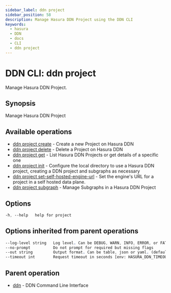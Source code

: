 ```yaml
---
sidebar_label: ddn project
sidebar_position: 58
description: Manage Hasura DDN Project using the DDN CLI
keywords:
  - hasura
  - DDN
  - docs
  - CLI
  - ddn project
---
```


# DDN CLI: ddn project

Manage Hasura DDN Project.

## Synopsis

Manage Hasura DDN Project

## Available operations

- [ddn project create](/cli/commands/ddn_project_create) - Create a new Project on Hasura DDN
- [ddn project delete](/cli/commands/ddn_project_delete) - Delete a Project on Hasura DDN
- [ddn project get](/cli/commands/ddn_project_get) - List Hasura DDN Projects or get details of a specific one
- [ddn project init](/cli/commands/ddn_project_init) - Configure the local directory to use a Hasura DDN project, creating a DDN project and subgraphs as necessary
- [ddn project set-self-hosted-engine-url](/cli/commands/ddn_project_set-self-hosted-engine-url) - Set the engine's URL for a project in a self hosted data plane.
- [ddn project subgraph](/cli/commands/ddn_project_subgraph) - Manage Subgraphs in a Hasura DDN Project

## Options

```sass
-h, --help   help for project
```

## Options inherited from parent operations

```sass
--log-level string   Log level. Can be DEBUG, WARN, INFO, ERROR, or FATAL. (default "INFO")
--no-prompt          Do not prompt for required but missing flags
--out string         Output format. Can be table, json or yaml. (default "table")
--timeout int        Request timeout in seconds [env: HASURA_DDN_TIMEOUT] (default 100)
```

## Parent operation

- [ddn](/cli/commands/ddn) - DDN Command Line Interface
